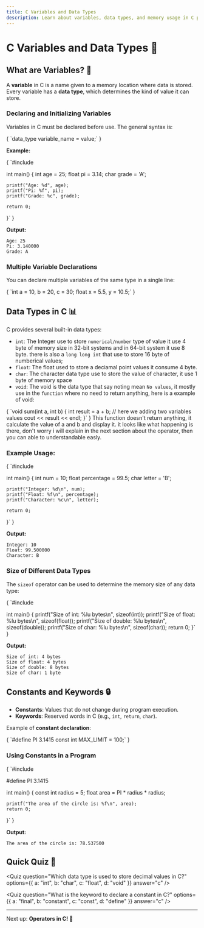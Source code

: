 ```yaml
---
title: C Variables and Data Types
description: Learn about variables, data types, and memory usage in C programming.
---
```



# C Variables and Data Types 📝

## What are Variables? 🤔
A **variable** in C is a name given to a memory location where data is stored. Every variable has a **data type**, which determines the kind of value it can store.

### **Declaring and Initializing Variables**
Variables in C must be declared before use. The general syntax is:

<CodeBlock language="c">
{
`data_type variable_name = value;`
}
</CodeBlock>

**Example:**

<CodeBlock language="c">
{
`#include <stdio.h>

int main() {
    int age = 25;
    float pi = 3.14;
    char grade = 'A';
    
    printf("Age: %d", age);
    printf("Pi: %f", pi);
    printf("Grade: %c", grade);
    
    return 0;
}`
}
</CodeBlock>

**Output:**

```
Age: 25
Pi: 3.140000
Grade: A
```

### **Multiple Variable Declarations**
You can declare multiple variables of the same type in a single line:

<CodeBlock language="c">
{
`int a = 10, b = 20, c = 30;
float x = 5.5, y = 10.5;`
}
</CodeBlock>

## Data Types in C 📊
C provides several built-in data types:
- `int`: The Integer use to store `numerical/number` type of value it use 4 byte of memory size in 32-bit systems and in 64-bit system it use 8 byte. there is also a `long long int` that use to store 16 byte of numberical values;
- `float`: The float used to store a deciamal point values it consume 4 byte.
- `char`: The character data type use to store the value of character, it use 1 byte of memory space
- `void`: The void is the data type that say noting mean `No values`, it mostly use in the `function` where no need to return anything, here is a example of void:
<CodeBlock language="c">
{
`void sum(int a, int b) {
    int result = a + b; // here we adding two variables values
    cout << result << endl;
}`
}
</CodeBlock>
This function doesn't return anything, it calculate the value of a and b and display it. it looks like what happening is there, don't worry i will explain in the next section about the operator, then you can able to understandable easly.

### **Example Usage:**

<CodeBlock language="c">
{
`#include <stdio.h>

int main() {
    int num = 10;
    float percentage = 99.5;
    char letter = 'B';
    
    printf("Integer: %d\n", num);
    printf("Float: %f\n", percentage);
    printf("Character: %c\n", letter);
    
    return 0;
}`
}
</CodeBlock>

**Output:**

```
Integer: 10
Float: 99.500000
Character: B
```

### **Size of Different Data Types**
The `sizeof` operator can be used to determine the memory size of any data type:

<CodeBlock language="c">
{
`#include <stdio.h>

int main() {
    printf("Size of int: %lu bytes\n", sizeof(int));
    printf("Size of float: %lu bytes\n", sizeof(float));
    printf("Size of double: %lu bytes\n", sizeof(double));
    printf("Size of char: %lu bytes\n", sizeof(char));
    return 0;
}`
}
</CodeBlock>

**Output:**

```
Size of int: 4 bytes
Size of float: 4 bytes
Size of double: 8 bytes
Size of char: 1 byte
```

## Constants and Keywords 🔒
- **Constants**: Values that do not change during program execution.
- **Keywords**: Reserved words in C (e.g., `int`, `return`, `char`).

Example of **constant declaration**:

<CodeBlock language="c">
{
`#define PI 3.1415
const int MAX_LIMIT = 100;`
}
</CodeBlock>

### **Using Constants in a Program**

<CodeBlock language="c">
{
`#include <stdio.h>

#define PI 3.1415

int main() {
    const int radius = 5;
    float area = PI * radius * radius;
    
    printf("The area of the circle is: %f\n", area);
    return 0;
}`
}
</CodeBlock>

**Output:**

```
The area of the circle is: 78.537500
```

## Quick Quiz 🧠
<Quiz question="Which data type is used to store decimal values in C?"
      options={{
        a: "int",
        b: "char",
        c: "float",
        d: "void"
      }}
      answer="c"
/>

<Quiz question="What is the keyword to declare a constant in C?"
      options={{
        a: "final",
        b: "constant",
        c: "const",
        d: "define"
      }}
      answer="c"
/>

---

Next up: **Operators in C! 🚀**
